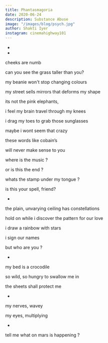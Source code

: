```yaml
---
title: Phantasmagoria
date: 2020-06-24
description: Substance Abuse
image: "/images/blog/psych.jpg"
author: Shakti Iyer
instagram: cinemahighway101
---
```


-
-

cheeks are numb

can you see the grass taller than you?

my beanie won't stop changing colours

my street sells mirrors that deforms my shape

its not the pink elephants,

i feel my brain travel through my knees

i drag my toes to grab those sunglasses

maybe i wont seem that crazy

these words like cobain’s

will never make sense to you

where is the music ?

or is this the end ?

whats the stamp under my tongue ?

is this your spell, friend?

-

the plain, unvarying ceiling has constellations

hold on while i discover the pattern for our love

i draw a rainbow with stars

i sign our names

but who are you ?

-

my bed is a crocodile

so wild, so hungry to swallow me in

the sheets shall protect me

-

my nerves, wavey

my eyes, multiplying

-

tell me what on mars is happening ?
